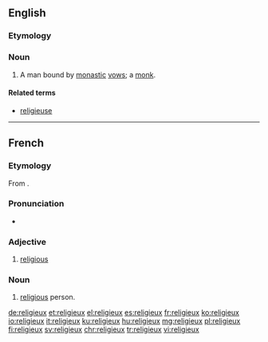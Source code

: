 ==English==

===Etymology===
{{etyl|fr|en}}

===Noun===
{{en-noun|?}}

# A man bound by [[monastic]] [[vow]]s; a [[monk]].

====Related terms====
* [[religieuse]]

{{Webster 1913}}

----

==French==

===Etymology===
From {{etyl|la|fr}} {{term|religiōsus|lang=la}}.

===Pronunciation===
* {{audio|Fr-religieux.ogg|Audio|lang=fr}}

===Adjective===
{{fr-adj|f=religieuse|mplural=religieux}}

# [[religious]]

===Noun===
{{fr-noun|m|religieux}}

# [[religious]] person.

[[de:religieux]]
[[et:religieux]]
[[el:religieux]]
[[es:religieux]]
[[fr:religieux]]
[[ko:religieux]]
[[io:religieux]]
[[it:religieux]]
[[ku:religieux]]
[[hu:religieux]]
[[mg:religieux]]
[[pl:religieux]]
[[fi:religieux]]
[[sv:religieux]]
[[chr:religieux]]
[[tr:religieux]]
[[vi:religieux]]